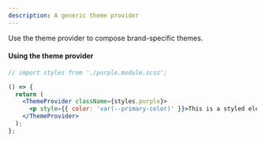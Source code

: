 ```yaml
---
description: A generic theme provider
---
```



Use the theme provider to compose brand-specific themes.

#### Using the theme provider

```jsx live
// import styles from './purple.module.scss';

() => {
  return (
    <ThemeProvider className={styles.purple}>
      <p style={{ color: 'var(--primary-color)' }}>This is a styled element </p>
    </ThemeProvider>
  );
};
```
